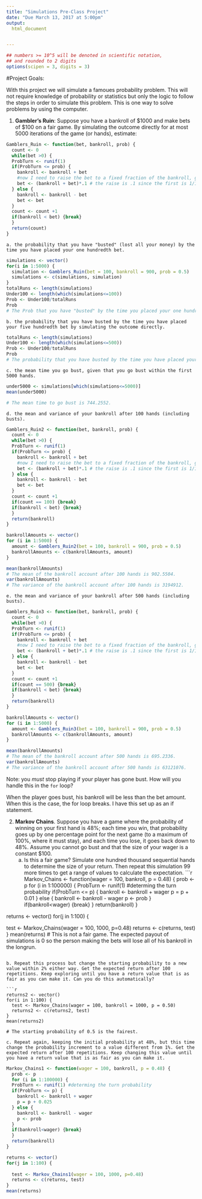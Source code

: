```yaml
---
title: "Simulations Pre-Class Project"
date: "Due March 13, 2017 at 5:00pm"
output:
  html_document


---
```


<style type="text/css">
.table {

    width: 80%;
    margin-left:10%; 
    margin-right:10%;
}
</style>
```r
## numbers >= 10^5 will be denoted in scientific notation,
## and rounded to 2 digits
options(scipen = 3, digits = 3)
```




#Project Goals:


With this project we will simulate a famoues probability problem. This will not require knowledge of probability or statistics but only the logic to follow the steps in order to simulate this problem. This is one way to solve problems by using the computer. 

 1. **Gambler's Ruin**: Suppose you have a bankroll of $1000 and make bets of $100 on a fair game. By simulating the outcome directly for at most 5000 iterations of the game (or hands), estimate:
```r
Gamblers_Ruin <- function(bet, bankroll, prob) {
  count <- 0
  while(bet >0) { 
  ProbTurn <- runif(1)
  if(ProbTurn <= prob) {
    bankroll <- bankroll + bet
    #now I need to raise the bet to a fixed fraction of the bankroll, given from the definition
    bet <- (bankroll + bet)*.1 # the raise is .1 since the first is 1/10 of the total bankroll (100/1000)
  } else {
    bankroll <- bankroll - bet
    bet <- bet
  }
  count <- count +1
  if(bankroll < bet) {break}
  }
  return(count)
}
```
    a. the probability that you have "busted" (lost all your money) by the time you have placed your one hundredth bet. 
```r
simulations <- vector()
for(i in 1:5000) {
  simulation <- Gamblers_Ruin(bet = 100, bankroll = 900, prob = 0.5)
  simulations <- c(simulations, simulation)
}
totalRuns <- length(simulations)
Under100 <- length(which(simulations<=100))
Prob <- Under100/totalRuns
Prob
# The Prob that you have "busted" by the time you placed your one hundredth bet is 0.1208, given that he raises his bet to a fixed fraction when he wins.
```
    b. the probability that you have busted by the time you have placed your five hundredth bet by simulating the outcome directly. 
```r
totalRuns <- length(simulations)
Under100 <- length(which(simulations<=500))
Prob <- Under100/totalRuns
Prob
# The probability that you have busted by the time you have placed your five hundredth bet is 0.4876.
```    
    c. the mean time you go bust, given that you go bust within the first 5000 hands.
```r
under5000 <- simulations[which(simulations<=5000)]
mean(under5000)

# The mean time to go bust is 744.2552.
```    
    d. the mean and variance of your bankroll after 100 hands (including busts).
```r
Gamblers_Ruin2 <- function(bet, bankroll, prob) {
  count <- 0
  while(bet >0) { 
  ProbTurn <- runif(1)
  if(ProbTurn <= prob) {
    bankroll <- bankroll + bet
    #now I need to raise the bet to a fixed fraction of the bankroll, given from the definition
    bet <- (bankroll + bet)*.1 # the raise is .1 since the first is 1/10 of the total bankroll (100/1000)
  } else {
    bankroll <- bankroll - bet
    bet <- bet
  }
  count <- count +1
  if(count == 100) {break}
  if(bankroll < bet) {break}
  }
  return(bankroll)
}

bankrollAmounts <- vector()
for (i in 1:5000) {
  amount <- Gamblers_Ruin2(bet = 100, bankroll = 900, prob = 0.5)
  bankrollAmounts <- c(bankrollAmounts, amount)
}

mean(bankrollAmounts)
# The mean of the bankroll account after 100 hands is 902.5504.
var(bankrollAmounts)
# The variance of the bankroll account after 100 hands is 3194912.
```    
    e. the mean and variance of your bankroll after 500 hands (including busts).
```r
Gamblers_Ruin3 <- function(bet, bankroll, prob) {
  count <- 0
  while(bet >0) { 
  ProbTurn <- runif(1)
  if(ProbTurn <= prob) {
    bankroll <- bankroll + bet
    #now I need to raise the bet to a fixed fraction of the bankroll, given from the definition
    bet <- (bankroll + bet)*.1 # the raise is .1 since the first is 1/10 of the total bankroll (100/1000)
  } else {
    bankroll <- bankroll - bet
    bet <- bet
  }
  count <- count +1
  if(count == 500) {break}
  if(bankroll < bet) {break}
  }
  return(bankroll)
}

bankrollAmounts <- vector()
for (i in 1:5000) {
  amount <- Gamblers_Ruin3(bet = 100, bankroll = 900, prob = 0.5)
  bankrollAmounts <- c(bankrollAmounts, amount)
}

mean(bankrollAmounts)
# The mean of the bankroll account after 500 hands is 695.2336.
var(bankrollAmounts)
# The variance of the bankroll account after 500 hands is 63121076.
``` 
Note: you *must* stop playing if your player has gone bust. How will you handle this in the `for` loop?

When the player goes bust, his bankroll will be less than the bet amount. When this is the case, the for loop breaks. I have this set up as an if statement.


2. **Markov Chains**. Suppose you have a game where the probability of winning on your first hand is 48%; each time you win, that probability goes up by one percentage point for the next game (to a maximum of 100%, where it must stay), and each time you lose, it goes back down to 48%. Assume you cannot go bust and that the size of your wager is a constant $100.
    a. Is this a fair game? Simulate one hundred thousand sequential hands to determine the size of your return. Then repeat this simulation 99 more times to get a range of values to calculate the expectation.
```r

Markov_Chains <- function(wager = 100, bankroll, p = 0.48) {
  prob <- p
  for (i in 1:100000) {
  ProbTurn <- runif(1) #determing the turn probability
  if(ProbTurn <= p) {
    bankroll <- bankroll + wager
    p = p + 0.01
  } else {
    bankroll <- bankroll - wager
    p <- prob
  }
  if(bankroll<wager) {break}
  }
  return(bankroll)
}

returns <- vector()
for(j in 1:100) {
  
  test <- Markov_Chains(wager = 100, 1000, p=0.48)
  returns <- c(returns, test)
}
mean(returns)
# This is not a fair game. The expected payout of simulations is 0 so the person making the bets will lose all of his bankroll in the longrun.
```
    
b. Repeat this process but change the starting probability to a new value within 2% either way. Get the expected return after 100 repetitions. Keep exploring until you have a return value that is as fair as you can make it. Can you do this automatically?

```r

returns2 <- vector()
for(i in 1:100) {
  test <- Markov_Chains(wager = 100, bankroll = 1000, p = 0.50)
  returns2 <- c(returns2, test)
}
mean(returns2)

# The starting probability of 0.5 is the fairest.
```

    c. Repeat again, keeping the initial probability at 48%, but this time change the probability increment to a value different from 1%. Get the expected return after 100 repetitions. Keep changing this value until you have a return value that is as fair as you can make it. 
    
```r
Markov_Chains1 <- function(wager = 100, bankroll, p = 0.48) {
  prob <- p
  for (i in 1:100000) {
  ProbTurn <- runif(1) #determing the turn probability
  if(ProbTurn <= p) {
    bankroll <- bankroll + wager
    p = p + 0.025
  } else {
    bankroll <- bankroll - wager
    p <- prob
  }
  if(bankroll<wager) {break}
  }
  return(bankroll)
}

returns <- vector()
for(j in 1:100) {
  
  test <- Markov_Chains1(wager = 100, 1000, p=0.48)
  returns <- c(returns, test)
}
mean(returns)

```
